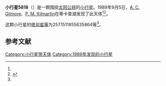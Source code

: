 {{Infobox planet
| bgcolour = #FFFFC0
| name = 5818
| symbol = 
| image = 
| caption = 
| discovery = yes
| discovery_ref = 
| discoverer = [[A._C._Gilmore|A. C. Gilmore]]、[[P._M._Kilmartin|P. M. Kilmartin]]
| discovery_site = [[蒂卡普湖|蒂卡普湖]] 
| discovered = 1989年9月5日
| designations = yes
| mp_name = 
| named_after = 
| alt_names = 1989 RC1/ 1934 NY / 1982 YK5 / 1986 YL
| mp_category = [[主带小行星|主带小行星]]
| orbit_ref = <ref name="a">[http://ssd.jpl.nasa.gov/sbdb.cgi?sstr=5818 5818] {{Wayback|url=http://ssd.jpl.nasa.gov/sbdb.cgi?sstr=5818 |date=20110610012406 }}，小行星數據庫瀏覽器（JPL Small-Body Database Browser）－[[美国国家航空航天局|美国国家航空航天局]]喷气推进实验室</ref>
| epoch = 2456400.5 (2013年4月18日更新)
| aphelion = {{convert|3.022283751270109|AU|km|3|abbr=on|lk=out}}
| perihelion = {{convert|1.723783857619932|AU|km|3|abbr=on}}
| semimajor = {{convert|2.37303380444502|AU|km|3|abbr=on}}
| eccentricity = 0.2735949
| period = 1335.224566 [[日|日]]<br />3.66[[儒略年|儒略年]]
| avg_speed = 
| inclination = 14.12348347695674
| asc_node = 114.6762378100991
| mean_anomaly = 
| arg_peri = 257.1511855635864
| satellites = 
| physical_characteristics = yes
| dimensions = 
| mass = 
| density = 
| surface_grav = 
| escape_velocity = 
| sidereal_day = 
| axial_tilt = 
| pole_ecliptic_lat = 
| pole_ecliptic_lon = 
| albedo = 
| temperatures= 
| temp_name1 = 
| mean_temp_1 = 
| max_temp_1 = 
| temp_name2 = 
| max_temp_2 = 
| spectral_type = 
| abs_magnitude = 257.1511855635864
}}

'''小行星5818'''（{{lang-en|5818}}）是一颗围绕[[太阳|太阳]][[公转|公转]]的[[小行星|小行星]]。1989年9月5日，[[A._C._Gilmore|A. C. Gilmore]]、[[P._M._Kilmartin|P. M. Kilmartin]]在蒂卡普湖发现了此天体<ref name="a" /><ref>{{cite news|title=小行星列表|url=http://cfa-www.harvard.edu/iau/lists/NumberedMPs.txt|accessdate=2013-07-08|newspaper=哈佛大学|archive-date=2008-05-17|archive-url=https://web.archive.org/web/20080517010638/http://cfa-www.harvard.edu/iau/lists/NumberedMPs.txt|dead-url=no}}</ref>。

这颗小行星的[[绝对星等|绝对星等]]为257.1511855635864等<ref name="a" />。

==参考文献==
{{reflist}}
{{Minor Planet Number|[[小行星5817|小行星5817]]|[[小行星5819|小行星5819]]}}

{{小天体}}

[[Category:小行星带天体|Category:小行星带天体]]
[[Category:1989年发现的小行星|Category:1989年发现的小行星]]

{{asteroid-stub}}